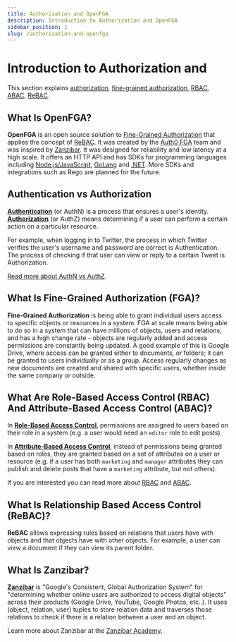 ```yaml
---
title: Authorization and OpenFGA
description: Introduction to Authorization and OpenFGA
sidebar_position: 1
slug: /authorization-and-openfga
---
```



# Introduction to Authorization and <ProductName format={ProductNameFormat.LongForm}/>

<DocumentationNotice />

This section explains [authorization](#authentication-vs-authorization), [fine-grained authorization](#what-is-fine-grained-authorization-fga), [RBAC](#what-are-role-based-access-control-rbac-and-attribute-based-access-control-abac), [ABAC](#what-are-role-based-access-control-rbac-and-attribute-based-access-control-abac), [ReBAC](#what-is-relationship-based-access-control-rebac).

## What Is OpenFGA?

**OpenFGA** is an open source solution to [Fine-Grained Authorization](#what-is-fine-grained-authorization-fga) that applies the concept of [ReBAC](#what-is-relationship-based-access-control-rebac). It was created by the [Auth0 FGA](https://docs.fga.dev/) team and was inspired by [Zanzibar](#what-is-zanzibar). It was designed for reliability and low latency at a high scale. It offers an HTTP API and has SDKs for programming languages including [Node.js/JavaScript](https://www.npmjs.com/package/@openfga/sdk), [GoLang](https://github.com/openfga/go-sdk) and [.NET](https://www.nuget.org/packages/OpenFga.Sdk). More SDKs and integrations such as Rego are planned for the future.

<Playground intro={true} />

## Authentication vs Authorization

[**Authentication**](https://auth0.com/intro-to-iam/what-is-authentication/) (or AuthN) is a process that ensures a user's identity. [**Authorization**](https://en.wikipedia.org/wiki/Authorization) (or AuthZ) means determining if a user can perform a certain action on a particular resource.

For example, when logging in to Twitter, the process in which Twitter verifies the user's username and password are correct is Authentication. The process of checking if that user can view or reply to a certain Tweet is Authorization.

[Read more about AuthN vs AuthZ](https://www.okta.com/identity-101/authentication-vs-authorization/).

## What Is Fine-Grained Authorization (FGA)?

**Fine-Grained Authorization** is being able to grant individual users access to specific objects or resources in a system. FGA at scale means being able to do so in a system that can have millions of objects, users and relations, and has a high change rate - objects are regularly added and access permissions are constantly being updated. A good example of this is Google Drive, where access can be granted either to documents, or folders; it can be granted to users individually or as a group. Access regularly changes as new documents are created and shared with specific users, whether inside the same company or outside.

## What Are Role-Based Access Control (RBAC) And Attribute-Based Access Control (ABAC)?

In [**Role-Based Access Control**](https://en.wikipedia.org/wiki/Role-based_access_control), permissions are assigned to users based on their role in a system (e.g. a user would need an `editor` role to edit posts).

In [**Attribute-Based Access Control**](https://en.wikipedia.org/wiki/Attribute-based_access_control), instead of permissions being granted based on roles, they are granted based on a set of attributes on a user or resource (e.g. if a user has both `marketing` and `manager` attributes they can publish and delete posts that have a `marketing` attribute, but not others).

If you are interested you can read more about [RBAC](https://auth0.com/docs/manage-users/access-control/rbac) and [ABAC](https://www.okta.com/blog/2020/09/attribute-based-access-control-abac/).

## What Is Relationship Based Access Control (ReBAC)?

**ReBAC** allows expressing rules based on relations that users have with objects and that objects have with other objects. For example, a user can view a document if they can view its parent folder.

## What Is Zanzibar?

**[Zanzibar](https://research.google/pubs/pub48190/)** is "Google's Consistent, Global Authorization System" for "determining whether online users are authorized to access digital objects" across their products (Google Drive, YouTube, Google Photos, etc..). It uses (object, relation, user) tuples to store relation data and traverses those relations to check if there is a relation between a user and an object.

Learn more about Zanzibar at the [Zanzibar Academy](https://zanzibar.academy).
